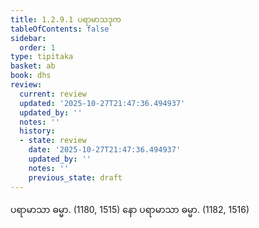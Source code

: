 ```yaml
---
title: 1.2.9.1 ပရာမာသဒုက
tableOfContents: false
sidebar:
  order: 1
type: tipitaka
basket: ab
book: dhs
review:
  current: review
  updated: '2025-10-27T21:47:36.494937'
  updated_by: ''
  notes: ''
  history:
  - state: review
    date: '2025-10-27T21:47:36.494937'
    updated_by: ''
    notes: ''
    previous_state: draft
---
```



<ReviewStatus review={frontmatter.review} showDetails={true} />

<HypothesisAnnotation frontmatter={frontmatter} />

<DynamicBreadcrumb />

<Division number="72" book="dhs" e="ch" v="29" p="10">

<Paragraph number="175" book="dhs">
ပရာမာသာ ဓမ္မာ. (<Emphasis>1180, 1515</Emphasis>)
</Paragraph>

<Paragraph number="176" book="dhs">
နော ပရာမာသာ ဓမ္မာ. (<Emphasis>1182, 1516</Emphasis>)
</Paragraph>
</Division>
